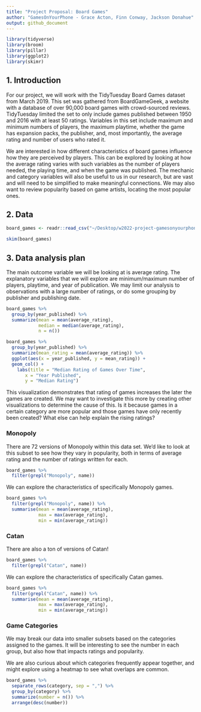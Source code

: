 ```yaml
---
title: "Project Proposal: Board Games"
author: "GamesOnYourPhone - Grace Acton, Finn Conway, Jackson Donahue"
output: github_document
---
```


```r
library(tidyverse)
library(broom)
library(pillar)
library(ggplot2)
library(skimr)
```

## 1. Introduction

For our project, we will work with the TidyTuesday Board Games dataset from March 2019. This set was gathered from BoardGameGeek, a website with a database of over 90,000 board games with crowd-sourced reviews. TidyTuesday limited the set to only include games published between 1950 and 2016 with at least 50 ratings. Variables in this set include maximum and minimum numbers of players, the maximum playtime, whether the game has expansion packs, the publisher, and, most importantly, the average rating and number of users who rated it. 

We are interested in how different characteristics of board games influence how they are perceived by players. This can be explored by looking at how the average rating varies with such variables as the number of players needed, the playing time, and when the game was published. The mechanic and category variables will also be useful to us in our research, but are vast and will need to be simplified to make meaningful connections. We may also want to review popularity based on game artists, locating the most popular ones. 

## 2. Data

```r
board_games <- readr::read_csv("~/Desktop/w2022-project-gamesonyourphone/data/board_games.csv")
```

```r
skim(board_games)
```

## 3. Data analysis plan

The main outcome variable we will be looking at is average rating. The explanatory variables that we will explore are minimum/maximum number of players, playtime, and year of publication. We may limit our analysis to observations with a large number of ratings, or do some grouping by publisher and publishing date. 

```r
board_games %>% 
  group_by(year_published) %>% 
  summarize(mean = mean(average_rating), 
            median = median(average_rating),
            n = n())
```

```r
board_games %>% 
  group_by(year_published) %>% 
  summarize(mean_rating = mean(average_rating)) %>% 
  ggplot(aes(x = year_published, y = mean_rating)) +
  geom_col() +
    labs(title = "Median Rating of Games Over Time",
       x = "Year Published", 
       y = "Median Rating")
```

This visualization demonstrates that rating of games increases the later the games are created. We may want to investigate this more by creating other visualizations to determine the cause of this. Is it because games in a certain category are more popular and those games have only recently been created? What else can help explain the rising ratings? 

### Monopoly

There are 72 versions of Monopoly within this data set. We'd like to look at this subset to see how they vary in popularity, both in terms of average rating and the number of ratings written for each. 

```r
board_games %>% 
  filter(grepl("Monopoly", name))
```

We can explore the characteristics of specifically Monopoly games. 

```r
board_games %>% 
  filter(grepl("Monopoly", name)) %>% 
  summarise(mean = mean(average_rating),
            max = max(average_rating),
            min = min(average_rating))
```

### Catan

There are also a ton of versions of Catan!

```r
board_games %>% 
  filter(grepl("Catan", name)) 
```

We can explore the characteristics of specifically Catan games. 

```r
board_games %>% 
  filter(grepl("Catan", name)) %>% 
  summarise(mean = mean(average_rating),
            max = max(average_rating),
            min = min(average_rating))
```


### Game Categories

We may break our data into smaller subsets based on the categories assigned to the games. It will be interesting to see the number in each group, but also how that impacts ratings and popularity. 

We are also curious about which categories frequently appear together, and might explore using a heatmap to see what overlaps are common. 

```r
board_games %>% 
  separate_rows(category, sep = ",") %>% 
  group_by(category) %>% 
  summarize(number = n()) %>% 
  arrange(desc(number))
```


